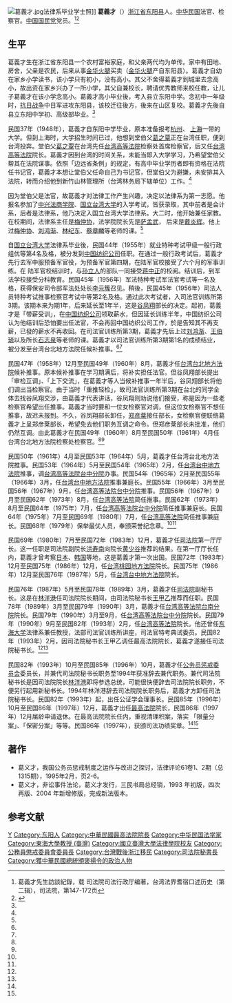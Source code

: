 [[File:葛義才.jpg|thumb]]法律系毕业学士照]]
'''葛義才'''（{{bd|1928年|1月9日|2016年|6月25日|}}）[[浙江省|浙江省]][[东阳县|东阳县]]人。[[中华民国|中华民国]]法官、检察官。[[中国国民党|中国国民党]]党员。<ref name=ge>葛義才先生訪談紀錄，载 司法院司法行政厅编著，台湾法界耆宿口述历史（第二辑），司法院，第147-172页</ref><ref name=hxjw>{{Cite web |url=http://www.huaxia.com/lasd/hxrwk/ddrw/tw/2003/07/504192.html |title=葛义才，华夏经纬网，2003-07-08 |access-date=2013-07-09 |archive-date=2020-08-07 |archive-url=https://web.archive.org/web/20200807202906/http://www.huaxia.com/lasd/hxrwk/ddrw/tw/2003/07/504192.html |dead-url=no }}</ref>

==生平==
葛義才生在浙江省东阳县一个农村富裕家庭，和父亲两代均为单传。家中有田地、房舍，父亲是农民，后来从事[[金华火腿|金华火腿]]买卖（[[金华火腿|金华火腿]]产自东阳县）。葛義才自幼在家乡小学读书，该小学只有初小，没有高小。其父不舍得葛義才到城里去念高小，故出资在家乡兴办了一所小学，其父自兼校长，聘请优秀教师来校任教，让儿子葛義才在该小学念高小。葛義才高小毕业後，考入县立东阳中学。念初中一年级时，[[抗日战争|抗日战争]]中日军进攻东阳县，该校迁往後方，後来在山区复校。葛義才先後自县立东阳中学初、高级部毕业。<ref name=ge/>

民国37年（1948年），葛義才自东阳中学毕业，原本准备报考[[杭州|杭州]]、 [[上海|上海]]一带的大学。但到上海时，大学招生时间已过，他想到堂伯父[[葛之覃|葛之覃]]正在台湾任职，便到台湾投奔。堂伯父[[葛之覃|葛之覃]]在台湾先任[[台湾高等法院|台湾高等法院]]检察处首席检察官，后又任[[台湾高等法院|台湾高等法院]]院长。葛義才因到台湾的时间关系，未能当即入大学学习，乃希望堂伯父帮其在法院谋事。依照「边远省条例」的规定，有高中毕业学历者即有资格在法院任书记官，葛義才本想让堂伯父任命自己为书记官，但堂伯父为避嫌，未安排其入法院，转而介绍他到新竹山林管理所（台湾林务局下辖单位）工作。<ref name=ge/>

因为堂伯父是法官，故葛義才对法律工作产生兴趣，决定以法律系为第一志愿。他报名参加了[[中兴法商学院|中兴法商学院]]、[[国立台湾大学|国立台湾大学]]的入学考试，皆获录取，其中前者是会计系，后者是法律系，他乃决定入国立台湾大学法律系。大二时，他开始兼任家教。在校期间，法律系主任是[[梅仲协|梅仲协]]，法学院院长先是[[萨孟武|萨孟武]]， 后来是[[戴炎辉|戴炎辉]]。他上过[[梅仲协|梅仲协]]、[[刘鸿渐|刘鸿渐]]、[[林纪东|林纪东]]、[[蔡章麟|蔡章麟]]等老师的课。<ref name=ge/>

自[[国立台湾大学|国立台湾大学]]法律系毕业後，民国44年（1955年）就业特种考试甲级一般行政组优等第4名及格，被分发到[[中国纺织公司|中国纺织公司]]任职。在通过一般行政考试后，葛義才先行去军中服预备军官役，为预备军官第四期，在陆军官校接受了六个月的军事训练。在 陆军官校结训时，与[[孙立人|孙立人]]的部队一同接受[[蒋中正|蒋中正]]的校阅。结训后，到军法学校接受分科教育。民国45年（1956年）军法特种考试军法官考试等一名及格，获得保安司令部军法处处长[[李元簇|李元簇]]召见。稍後，民国45年（1956年）司法人员特种考试推事检察官考试中等第2名及格。通过此次考试者，入司法官训练所第3期。该期本来为期1年，后来延长至1年半，这是[[谷凤翔|谷凤翔]]部长的决定。起初，葛義才是「带薪受训」，在[[中国纺织公司|中国纺织公司]]领取薪水，但因延长训练半年，中国纺织公司认为他结训后恐怕要出任法官，不会再回中国纺织公司工作，於是告知其不再支薪，已發的薪水不再收回。在司法官训练所第3期，葛義才先后上过[[刘鸿渐|刘鸿渐]]、[[王伯琦|王伯琦]]以及所长[[石志泉|石志泉]]等老师的课。葛義才以司法官训练所第3期第1名的成绩结业，被分发至台湾台北地方法院任候补推事。<ref name=ge/><ref name=hxjw/>

民国47年（1958年）12月至民国49年（1960年）8月，葛義才任[[台湾台北地方法院|台湾台北地方法院]]候补推事。原本候补推事在学习期满后，将补实担任法官。但谷凤翔部长提出「审检互调」、「上下交流」，在葛義才等人当候补推事一年半后，谷凤翔部长将他们调出当检察官。由于当时「重推轻检」，故司法官训练所第3期在台北的同学全体去找谷凤翔交涉，由葛義才代表讲话，谷凤翔则劝说他们接受，称是因为一些老检察官希望出任推事。葛義才当时要和一位女检察官对调，但这位女检察官不想任推事，故迟未报到。不久，谷凤翔部长卸任，[[郑彦棻|郑彦棻]]接任部长，女检察官便联络葛義才上呈郑彦棻部长，希望免去他们职务互调之命令。但郑彦棻部长未批准，他们仍然互调。由此葛義才在民国49年（1960年）8月至民国50年（1961年）4月任台湾台北地方法院检察处检察官。<ref name=ge/><ref name=hxjw/>

民国50年（1961年）4月至民国53年（1964年）5月，葛義才任台湾台北地方法院推事。民国53年（1964年）5月至民国54年（1965年）2月，任[[台湾台中地方法院|台湾台中地方法院]]推事，调[[台湾高等法院台中分院|台湾高等法院台中分院]]办事。民国54年（1965年）2月至民国55年（1966年）3月，任[[台湾台中地方法院|台湾台中地方法院]]推事兼庭长。民国55年（1966年）3月至民国56年（1967年）9月，任[[台湾高等法院台中分院|台湾高等法院台中分院]]推事。民国56年（1967年）9月至民国62年（1973年）8月，任[[台湾高等法院|台湾高等法院]]简任推事。民国62年（1973年）8月至民国64年（1975年）7月，任[[台湾高等法院台中分院|台湾高等法院台中分院]]简任推事兼庭长。民国64年（1975年）7月至民国69年（1980年）7月，任[[台湾高等法院|台湾高等法院]]简任推事兼庭长。民国68年（1979年）保举最优人员，奉颁荣誉纪念章。<ref name=ge/><ref name=hxjw/>

民国69年（1980年）7月至民国72年（1983年）12月，葛義才任[[司法院|司法院]]第一厅厅长。这一任职是司法院副院长[[洪寿南|洪寿南]]向院长[[黄少谷|黄少谷]]推荐的结果。在第一厅厅长任内，葛義才曾考察[[日本|日本]]、[[韩国|韩国]]等地，这是葛義才第一次出国。民国72年（1983年）12月至民国75年（1986年）12月，任[[台湾桃园地方法院|台湾桃园地方法院]]院长。民国75年（1986年）12月至民国76年（1987年）5月，任[[台湾台中地方法院|台湾台中地方法院]]院长。

民国76年（1987年）5月至民国78年（1989年）3月，葛義才任[[司法院|司法院]]副秘书长。这是在[[林洋港|林洋港]]任司法院院长期间，由司法院秘书长[[王甲乙|王甲乙]]推荐而任职。民国78年（1989年）3月至民国79年（1990年）3月，葛義才任[[台湾高等法院台南分院|台湾高等法院台南分院]]院长。民国79年（1990年）3月至9月，任[[台湾高等法院台中分院|台湾高等法院台中分院]]院长。民国79年（1990年）9月至民国82年（1993年）2月，任[[台湾高等法院|台湾高等法院]]院长。他还曾任[[東海大學_(台灣)|东海大学]]法律系兼任教授，法部司法官训练所讲座，司法官特考典试委员。民国82年（1993年）2月，因司法院秘书长王甲乙调任最高法院院长，葛義才遂接任司法院秘书长。<ref name=ge/><ref name=hxjw/>

民国82年（1993年）10月至民国85年（1996年）10月，葛義才任[[公务员惩戒委员会|公务员惩戒委员会]]委员长，并兼代司法院秘书长职务至1994年获准辞去兼代职务。兼代司法院秘书长是因司法院院长[[林洋港|林洋港]]即将参选总统，可能很快便辞去司法院院长职务，不便另行起用新秘书长。1994年林洋港辞去司法院院长职务后，葛義才方卸任司法院秘书长。民国82年（1993年）起，出任公证学会理事长。民国85年（1996年）10月至民国86年（1997年）12月，葛義才出任[[中华民国最高法院|最高法院]]院长，民国86年（1997年）12月届龄申请退休。在最高法院院长任内，重视清理积案，落实 「限量分案」、「保密分案」等等。民国86年（1997年），获颁司法功绩奖章。<ref name=ge/><ref name=hxjw/>

==著作==
*葛义才，我国公务员惩戒制度之运作与改进之探讨，法律评论61卷1、2期（总1315期），1995年2月，页2-6。
*葛义才，非讼事件法论，葛义才发行，三民书局总经销，1993 年初版，四次再版、2004 年新增修版，完成新法版本。

==参考文献==
{{commonscat|Ge Yicai}}
{{reflist}}

{{start box}}
{{s-legal}}
{{s-before|[[王甲乙|王甲乙]]}}
{{s-title|[[中华民国最高法院|最高法院院長]]|1996年10月—1997年12月}}
{{s-after|[[林明德|林明德]]}}
{{s-gov}}
{{s-before|？}}
{{s-title|[[公务员惩戒委员会|公务员惩戒委员会]]委员长|1993年10月—1996年10月}}
{{s-after|？}}
{{end box}}

{{DEFAULTSORT:Ge葛}}

[[Category:葛姓|Y]]
[[Category:东阳人|Category:东阳人]]
[[Category:中華民國最高法院院長|Category:中華民國最高法院院長]]
[[Category:中华民国法学家|Category:中华民国法学家]]
[[Category:東海大學教授_(臺灣)|Category:東海大學教授 (臺灣)]]
[[Category:國立臺灣大學法律學院校友|Category:國立臺灣大學法律學院校友]]
[[Category:公務員懲戒委員會委員長|Category:公務員懲戒委員會委員長]]
[[Category:台灣戰後浙江移民|Category:台灣戰後浙江移民]]
[[Category:司法院秘書長|Category:司法院秘書長]]
[[Category:獲中華民國總統頒褒揚令的政治人物|Category:獲中華民國總統頒褒揚令的政治人物]]